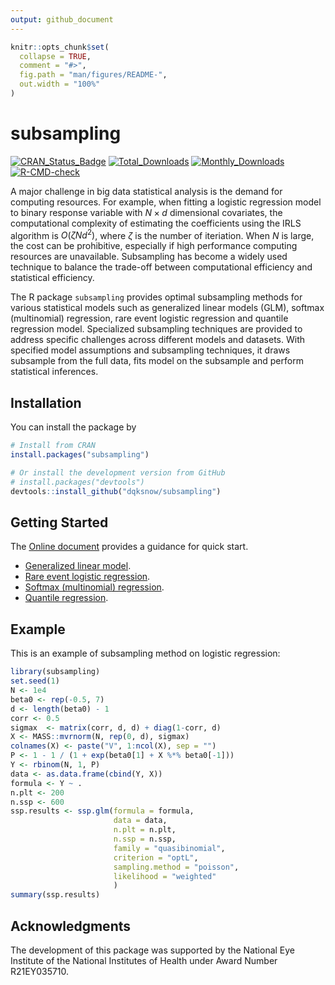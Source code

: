 ```yaml
---
output: github_document
---
```


```r
knitr::opts_chunk$set(
  collapse = TRUE,
  comment = "#>",
  fig.path = "man/figures/README-",
  out.width = "100%"
)
```

# subsampling

<!-- badges: start -->
[![CRAN_Status_Badge](https://www.r-pkg.org/badges/version/subsampling)](https://CRAN.R-project.org/package=subsampling)
[![Total_Downloads](https://cranlogs.r-pkg.org/badges/grand-total/subsampling)](https://CRAN.R-project.org/package=subsampling)
[![Monthly_Downloads](https://cranlogs.r-pkg.org/badges/subsampling)](https://CRAN.R-project.org/package=subsampling)
[![R-CMD-check](https://github.com/dqksnow/subsampling/actions/workflows/R-CMD-check.yaml/badge.svg)](https://github.com/dqksnow/subsampling/actions/workflows/R-CMD-check.yaml)
<!-- badges: end -->

A major challenge in big data statistical analysis is the demand for computing
resources. For example, when fitting a logistic regression model to binary
response variable with $N \times d$ dimensional covariates, the computational
complexity of estimating the coefficients using the IRLS
algorithm is $O(\zeta N d^2)$, where $\zeta$ is the number of iteriation. When $N$ is large, the cost can be
prohibitive, especially if high performance computing resources are
unavailable. Subsampling has become a widely used
technique to balance the trade-off between computational efficiency and statistical
efficiency.

The R package `subsampling` provides optimal subsampling methods for various statistical models such as generalized linear models (GLM), softmax (multinomial) regression, rare event logistic regression and quantile regression model. Specialized subsampling techniques are provided to address specific challenges across different models and datasets. With specified model assumptions and subsampling techniques, it draws subsample from the full data, fits model on the subsample and perform statistical inferences.

## Installation

You can install the package by

``` r
# Install from CRAN
install.packages("subsampling")

# Or install the development version from GitHub
# install.packages("devtools")
devtools::install_github("dqksnow/subsampling")
```

## Getting Started

The [Online document](https://dqksnow.github.io/subsampling/) provides a guidance for quick start.

- [Generalized linear model](https://dqksnow.github.io/subsampling/articles/ssp-logit.html).
- [Rare event logistic regression](https://dqksnow.github.io/subsampling/articles/ssp-relogit.html).
- [Softmax (multinomial) regression](https://dqksnow.github.io/subsampling/articles/ssp-softmax.html).
- [Quantile regression](https://dqksnow.github.io/subsampling/articles/ssp-quantreg.html).
  
## Example

This is an example of subsampling method on logistic regression:

```r
library(subsampling)
set.seed(1)
N <- 1e4
beta0 <- rep(-0.5, 7)
d <- length(beta0) - 1
corr <- 0.5
sigmax  <- matrix(corr, d, d) + diag(1-corr, d)
X <- MASS::mvrnorm(N, rep(0, d), sigmax)
colnames(X) <- paste("V", 1:ncol(X), sep = "")
P <- 1 - 1 / (1 + exp(beta0[1] + X %*% beta0[-1]))
Y <- rbinom(N, 1, P)
data <- as.data.frame(cbind(Y, X))
formula <- Y ~ .
n.plt <- 200
n.ssp <- 600
ssp.results <- ssp.glm(formula = formula,
                       data = data,
                       n.plt = n.plt,
                       n.ssp = n.ssp,
                       family = "quasibinomial",
                       criterion = "optL",
                       sampling.method = "poisson",
                       likelihood = "weighted"
                       )
summary(ssp.results)
```

## Acknowledgments

The development of this package was supported by the National Eye Institute of the National Institutes of Health under Award Number R21EY035710.